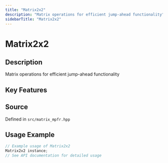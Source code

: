 ```yaml
---
title: "Matrix2x2"
description: "Matrix operations for efficient jump-ahead functionality"
sidebarTitle: "Matrix2x2"
---
```


# Matrix2x2

## Description

Matrix operations for efficient jump-ahead functionality

## Key Features


## Source

Defined in `src/matrix_mpfr.hpp`

## Usage Example

```cpp
// Example usage of Matrix2x2
Matrix2x2 instance;
// See API documentation for detailed usage
```
